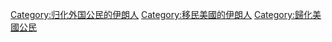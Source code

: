 [[Category:归化外国公民的伊朗人|Category:归化外国公民的伊朗人]]
[[Category:移民美國的伊朗人|Category:移民美國的伊朗人]]
[[Category:歸化美國公民|Category:歸化美國公民]]